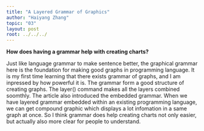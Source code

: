 ```yaml
---
title: "A Layered Grammar of Graphics"
author: "Haiyang Zhang"
topic: "03"
layout: post
root: ../../../
---
```


 **How does having a grammar help with creating charts?**
 
Just like language grammar to make sentence better, the graphical grammar here is the foundation for making good graphs in programming language. It is my first time learning that there exists grammar of graphs, and I am inpressed by how powerful it is. The grammar form a good structure of creating graphs. The layer() command makes all the layers combined soomthly. The article also introduced the embedded grammar. When we have layered grammar embedded within an existing programming language, we can get compound graphic which displays a lot infomation in a same graph at once. So I think grammar does help creating charts not only easier, but actually also more clear for people to understand.
